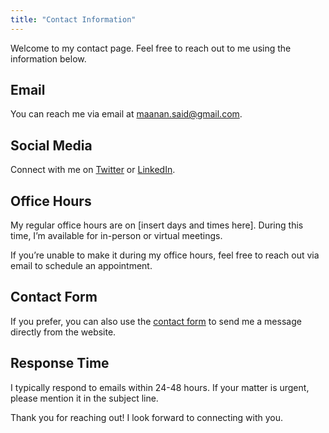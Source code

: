 ```yaml
---
title: "Contact Information"
---
```


Welcome to my contact page. Feel free to reach out to me using the information below.

## Email

You can reach me via email at [maanan.said\@gmail.com](mailto:maanan.said@gmail.com).

## Social Media

Connect with me on [Twitter](https://twitter.com/yourtwitter) or [LinkedIn](https://www.linkedin.com/in/yourlinkedin).

## Office Hours

My regular office hours are on \[insert days and times here\]. During this time, I'm available for in-person or virtual meetings.

If you're unable to make it during my office hours, feel free to reach out via email to schedule an appointment.

## Contact Form

If you prefer, you can also use the [contact form](link-to-your-contact-form) to send me a message directly from the website.

## Response Time

I typically respond to emails within 24-48 hours. If your matter is urgent, please mention it in the subject line.

Thank you for reaching out! I look forward to connecting with you.
